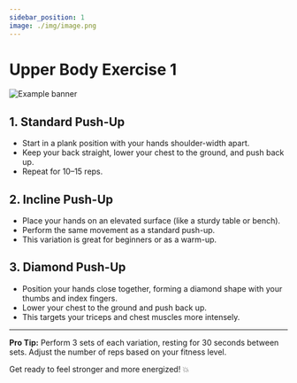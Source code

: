 ```yaml
---
sidebar_position: 1
image: ./img/image.png
---
```


# Upper Body Exercise 1
![Example banner](./img/image.png)

## 1. **Standard Push-Up**
- Start in a plank position with your hands shoulder-width apart.
- Keep your back straight, lower your chest to the ground, and push back up.
- Repeat for 10–15 reps.

## 2. **Incline Push-Up**
- Place your hands on an elevated surface (like a sturdy table or bench).
- Perform the same movement as a standard push-up.
- This variation is great for beginners or as a warm-up.

## 3. **Diamond Push-Up**
- Position your hands close together, forming a diamond shape with your thumbs and index fingers.
- Lower your chest to the ground and push back up.
- This targets your triceps and chest muscles more intensely.

---

**Pro Tip:** Perform 3 sets of each variation, resting for 30 seconds between sets. Adjust the number of reps based on your fitness level.

Get ready to feel stronger and more energized! 💥
